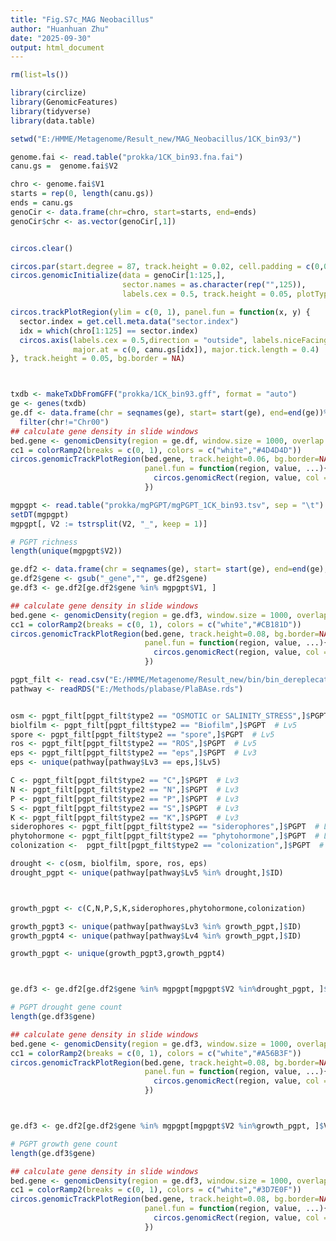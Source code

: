 ```yaml
---
title: "Fig.S7c_MAG Neobacillus"
author: "Huanhuan Zhu"
date: "2025-09-30"
output: html_document
---
```


```r

rm(list=ls())

library(circlize)
library(GenomicFeatures)
library(tidyverse)
library(data.table)

setwd("E:/HMME/Metagenome/Result_new/MAG_Neobacillus/1CK_bin93/")

genome.fai <- read.table("prokka/1CK_bin93.fna.fai")
canu.gs =  genome.fai$V2

chro <- genome.fai$V1
starts = rep(0, length(canu.gs))
ends = canu.gs
genoCir <- data.frame(chr=chro, start=starts, end=ends)
genoCir$chr <- as.vector(genoCir[,1])


circos.clear()

circos.par(start.degree = 87, track.height = 0.02, cell.padding = c(0,0,0,0), gap.degree=c(rep(1,124), 5))
circos.genomicInitialize(data = genoCir[1:125,],
                         sector.names = as.character(rep("",125)),
                         labels.cex = 0.5, track.height = 0.05, plotType = "labels")

circos.trackPlotRegion(ylim = c(0, 1), panel.fun = function(x, y) {
  sector.index = get.cell.meta.data("sector.index")
  idx = which(chro[1:125] == sector.index)
  circos.axis(labels.cex = 0.5,direction = "outside", labels.niceFacing = T, labels = "", minor.ticks = 5, lwd = 0.8, 
              major.at = c(0, canu.gs[idx]), major.tick.length = 0.4)
}, track.height = 0.05, bg.border = NA)



txdb <- makeTxDbFromGFF("prokka/1CK_bin93.gff", format = "auto")
ge <- genes(txdb)
ge.df <- data.frame(chr = seqnames(ge), start= start(ge), end=end(ge))%>%
  filter(chr!="Chr00")
## calculate gene density in slide windows
bed.gene <- genomicDensity(region = ge.df, window.size = 1000, overlap = F)
cc1 = colorRamp2(breaks = c(0, 1), colors = c("white","#4D4D4D"))
circos.genomicTrackPlotRegion(bed.gene, track.height=0.06, bg.border=NA,
                              panel.fun = function(region, value, ...){
                                circos.genomicRect(region, value, col = cc1(value),border = NA, lwd=0.1)
                              })

mgpgpt <- read.table("prokka/mgPGPT/mgPGPT_1CK_bin93.tsv", sep = "\t")
setDT(mgpgpt)
mgpgpt[, V2 := tstrsplit(V2, "_", keep = 1)]

# PGPT richness
length(unique(mgpgpt$V2))

ge.df2 <- data.frame(chr = seqnames(ge), start= start(ge), end=end(ge), gene=ge@ranges@NAMES)
ge.df2$gene <- gsub("_gene","", ge.df2$gene)
ge.df3 <- ge.df2[ge.df2$gene %in% mgpgpt$V1, ]

## calculate gene density in slide windows
bed.gene <- genomicDensity(region = ge.df3, window.size = 1000, overlap = F)
cc1 = colorRamp2(breaks = c(0, 1), colors = c("white","#CB181D"))
circos.genomicTrackPlotRegion(bed.gene, track.height=0.08, bg.border=NA,
                              panel.fun = function(region, value, ...){
                                circos.genomicRect(region, value, col = cc1(value),border = NA, lwd=0.1)
                              })

pgpt_filt <- read.csv("E:/HMME/Metagenome/Result_new/bin/bin_dereplecated/mgPGPT/drought_pgpt_filted.csv")
pathway <- readRDS("E:/Methods/plabase/PlaBAse.rds")


osm <- pgpt_filt[pgpt_filt$type2 == "OSMOTIC or SALINITY_STRESS",]$PGPT  # Lv5
biolfilm <- pgpt_filt[pgpt_filt$type2 == "Biofilm",]$PGPT  # Lv5
spore <- pgpt_filt[pgpt_filt$type2 == "spore",]$PGPT  # Lv5
ros <- pgpt_filt[pgpt_filt$type2 == "ROS",]$PGPT  # Lv5
eps <- pgpt_filt[pgpt_filt$type2 == "eps",]$PGPT  # Lv3
eps <- unique(pathway[pathway$Lv3 == eps,]$Lv5)

C <- pgpt_filt[pgpt_filt$type2 == "C",]$PGPT  # Lv3
N <- pgpt_filt[pgpt_filt$type2 == "N",]$PGPT  # Lv3
P <- pgpt_filt[pgpt_filt$type2 == "P",]$PGPT  # Lv3
S <- pgpt_filt[pgpt_filt$type2 == "S",]$PGPT  # Lv3
K <- pgpt_filt[pgpt_filt$type2 == "K",]$PGPT  # Lv3
siderophores <- pgpt_filt[pgpt_filt$type2 == "siderophores",]$PGPT  # Lv4
phytohormone <- pgpt_filt[pgpt_filt$type2 == "phytohormone",]$PGPT  # Lv4
colonization <-  pgpt_filt[pgpt_filt$type2 == "colonization",]$PGPT  # Lv3

drought <- c(osm, biolfilm, spore, ros, eps)
drought_pgpt <- unique(pathway[pathway$Lv5 %in% drought,]$ID)



growth_pgpt <- c(C,N,P,S,K,siderophores,phytohormone,colonization)

growth_pgpt3 <- unique(pathway[pathway$Lv3 %in% growth_pgpt,]$ID)
growth_pgpt4 <- unique(pathway[pathway$Lv4 %in% growth_pgpt,]$ID)

growth_pgpt <- unique(growth_pgpt3,growth_pgpt4)



ge.df3 <- ge.df2[ge.df2$gene %in% mgpgpt[mgpgpt$V2 %in%drought_pgpt, ]$V1, ]

# PGPT drought gene count
length(ge.df3$gene)

## calculate gene density in slide windows
bed.gene <- genomicDensity(region = ge.df3, window.size = 1000, overlap = F)
cc1 = colorRamp2(breaks = c(0, 1), colors = c("white","#A56B3F"))
circos.genomicTrackPlotRegion(bed.gene, track.height=0.08, bg.border=NA,
                              panel.fun = function(region, value, ...){
                                circos.genomicRect(region, value, col = cc1(value),border = NA, lwd=0.1)
                              })



ge.df3 <- ge.df2[ge.df2$gene %in% mgpgpt[mgpgpt$V2 %in%growth_pgpt, ]$V1, ]

# PGPT growth gene count
length(ge.df3$gene)

## calculate gene density in slide windows
bed.gene <- genomicDensity(region = ge.df3, window.size = 1000, overlap = F)
cc1 = colorRamp2(breaks = c(0, 1), colors = c("white","#3D7E0F"))
circos.genomicTrackPlotRegion(bed.gene, track.height=0.08, bg.border=NA,
                              panel.fun = function(region, value, ...){
                                circos.genomicRect(region, value, col = cc1(value),border = NA, lwd=0.1)
                              })

```
